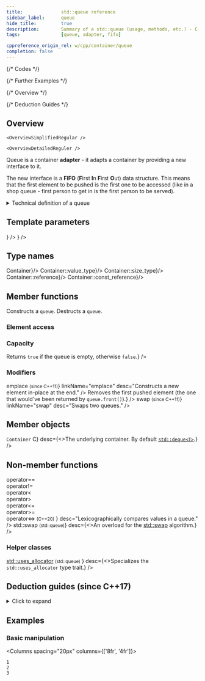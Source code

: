 ```yaml
---
title:				std::queue reference
sidebar_label:		queue
hide_title:			true
description:		Summary of a std::queue (usage, methods, etc.) - C++ Language
tags:				[queue, adapter, fifo]

cppreference_origin_rel: w/cpp/container/queue
completion: false
---
```



{/* Codes */}

{/* Further Examples */}

{/* Overview */}

{/* Deduction Guides */}



## Overview

<Tabs>
<TabItem value="simplified" label="Simplified" default>

	<OverviewSimplifiedRegular />

</TabItem>
<TabItem value="detailed" label="Detailed">

	<OverviewDetailedReguler />

</TabItem>
</Tabs>

Queue is a container **adapter** - it adapts a container by providing a new interface to it.

The new interface is a **FIFO** (**F**irst **I**n **F**irst **O**ut) data structure.
This means that the first element to be pushed is the first one to be accessed (like in a shop queue - first person to get in is the first person to be served).

<details>
<summary>Technical definition of a queue</summary>
<div>

The `std::queue` class is a container adapter that gives the programmer the functionality of a queue - specifically, a *FIFO* (first-in, first-out) data structure.

The class template acts as a wrapper to the underlying container - only a specific set of functions is provided.
The queue pushes the elements on the back of the underlying container and pops them from the front.

</div>
</details>

<ClassSummary name="queue" namespaces="std" folder="queue" headerName="queue">

## Template parameters

<SymbolTable noTraits>
	<Symbol
			name="T"
			desc={<TemplateParamTExplanation/>}
		/>
	<Symbol
			name="Container"
			desc={<TemplateParamContainerExplanation/>}
		/>
</SymbolTable>

## Type names

<SymbolTable>
	<Symbol pub name="container_type"				desc={<code>Container</code>}/>
	<Symbol pub name="value_type" 				desc={<code>Container::value_type</code>}/>
	<Symbol pub name="size_type"			desc={<code>Container::size_type</code>}/>
	<Symbol pub name="reference"				desc={<code>Container::reference</code>}/>
	<Symbol pub name="const_reference"			desc={<code>Container::const_reference</code>}/>
</SymbolTable>

## Member functions

<SymbolTable>
	<Symbol pub autoLink linkName="constructors" name="(constructors)">
		Constructs a <code>queue</code>.
	</Symbol>
	<Symbol pub autoLink linkName="destructors" name="(destructor)">
		Destructs a <code>queue</code>.
	</Symbol>
	<Symbol pub autoLink linkName="operator_assign" name="operator="
			desc="Assigns one queue to another."
		/>
</SymbolTable>

### Element access

<SymbolTable>
	<Symbol pub autoLink name="front"
			desc="Accesses the element at the top (first pushed)."
		/>
	<Symbol pub autoLink name="back"
			desc="Accesses the element at the back (last pushed)."
		/>
</SymbolTable>

### Capacity

<SymbolTable>
	<Symbol pub autoLink name="empty"
			desc={<>Returns <code>true</code> if the queue is empty, otherwise <code>false</code>.</>}
		/>
	<Symbol pub autoLink name="size" desc="Returns the number of elements in the queue." />
</SymbolTable>

### Modifiers

<SymbolTable>
	<Symbol pub autoLink name="push"
			desc="Inserts a new element at the end."
		/>
	<Symbol pub autoLink name={<>emplace <small>(since C++11)</small></>} linkName="emplace"
			desc="Constructs a new element in-place at the end."
		/>
	<Symbol pub autoLink name="pop"
			desc={<>Removes the first pushed element (the one that would've been returned by <code>queue.front()</code>).</>}
		/>
	<Symbol pub autoLink name={<>swap <small>(since C++11)</small></>} linkName="swap"
			desc="Swaps two queues."
		/>
</SymbolTable>

## Member objects

<SymbolTable>
	<Symbol prot name={<><code>Container</code> C</>}
			desc={<>The underlying container. By default <a href="/docs/containers/queues/deque"><code>std::deque&lt;T&gt;</code></a>.</>}
		/>
</SymbolTable>

## Non-member functions

<SymbolTable noTraits>
	<Symbol name={<>
				operator== <br/>
				operator!= <br/>
				operator&lt; <br/>
				operator&gt; <br/>
				operator&lt;= <br/>
				operator&gt;= <br/>
				operator&lt;=&gt; <small>(C++20)</small>
			</>}
			desc="Lexicographically compares values in a queue."
		/>
	<Symbol name={<>std::swap <small>(std::queue)</small></>}
			desc={<>An overload for the <a href="#">std::swap</a> algorithm.</>}
		/>
</SymbolTable>

### Helper classes

<SymbolTable noTraits>
	<Symbol name={<>
			<a href="#">std::uses_allocator</a> <small>(std::queue)</small>
		</>}
			desc={<>Specializes the <code>std::uses_allocator</code> type trait.</>}
		/>
</SymbolTable>

</ClassSummary>


## Deduction guides (since C++17)
<details>
<summary>Click to expand</summary>
<div>
	<DeductionGuides />
</div>
</details>

## Examples

### Basic manipulation

<Columns spacing="20px" columns={['8fr', '4fr']}>
<div>

<CustomCodeBlock withTitle>
	<FurtherExamplePushPopPrint />
</CustomCodeBlock>

</div>
<div>

```plaintext title="Result"
1
2
3
```

</div>
</Columns>
